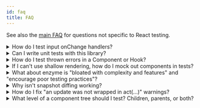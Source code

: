 ```yaml
---
id: faq
title: FAQ
---
```


See also the [main FAQ](dom-testing-library/faq.mdx) for questions not specific
to React testing.

<details>

<summary>How do I test input onChange handlers?</summary>

TL;DR:
[Go to the `on-change.js` example](https://codesandbox.io/s/github/kentcdodds/react-testing-library-examples/tree/main/?module=%2Fsrc%2F__tests__%2Fon-change.js&previewwindow=tests)

In summary:

```jsx
import React from 'react'
import {render, fireEvent} from '@testing-library/react'

test('change values via the fireEvent.change method', () => {
  const handleChange = jest.fn()
  const {container} = render(<input type="text" onChange={handleChange} />)
  const input = container.firstChild
  fireEvent.change(input, {target: {value: 'a'}})
  expect(handleChange).toHaveBeenCalledTimes(1)
  expect(input.value).toBe('a')
})

test('select drop-downs must use the fireEvent.change', () => {
  const handleChange = jest.fn()
  const {container} = render(
    <select onChange={handleChange}>
      <option value="1">1</option>
      <option value="2">2</option>
    </select>,
  )
  const select = container.firstChild
  const option1 = container.getElementsByTagName('option').item(0)
  const option2 = container.getElementsByTagName('option').item(1)

  fireEvent.change(select, {target: {value: '2'}})

  expect(handleChange).toHaveBeenCalledTimes(1)
  expect(option1.selected).toBe(false)
  expect(option2.selected).toBe(true)
})

test('checkboxes (and radios) must use fireEvent.click', () => {
  const handleChange = jest.fn()
  const {container} = render(<input type="checkbox" onChange={handleChange} />)
  const checkbox = container.firstChild
  fireEvent.click(checkbox)
  expect(handleChange).toHaveBeenCalledTimes(1)
  expect(checkbox.checked).toBe(true)
})
```

If you've used enzyme or React's TestUtils, you may be accustomed to changing
inputs like so:

```javascript
input.value = 'a'
Simulate.change(input)
```

We can't do this with React Testing Library because React actually keeps track
of any time you assign the `value` property on an `input` and so when you fire
the `change` event, React thinks that the value hasn't actually been changed.

This works for Simulate because they use internal APIs to fire special simulated
events. With React Testing Library, we try to avoid implementation details to
make your tests more resilient.

So we have it worked out for the change event handler to set the property for
you in a way that's not trackable by React. This is why you must pass the value
as part of the `change` method call.

</details>

<details>

<summary>Can I write unit tests with this library?</summary>

Definitely yes! You can write unit and integration tests with this library. See
below for more on how to mock dependencies (because this library intentionally
does NOT support shallow rendering) if you want to unit test a high level
component. The tests in this project show several examples of unit testing with
this library.

As you write your tests, keep in mind:

> The more your tests resemble the way your software is used, the more
> confidence they can give you. - [17 Feb 2018][guiding-principle]

</details>

<details>

<summary>How do I test thrown errors in a Component or Hook?</summary>

If a component throws during render, the origin of the state update will throw if wrapped in `act`.
By default, `render` and `fireEvent` are wrapped in `act`.
You can just wrap it in a try-catch or use dedicated matchers if your test runner supports these.
For example, in Jest you can use `toThrow`:

```jsx
function Thrower() {
  throw new Error('I throw')
}

test('it throws', () => {
  expect(() => render(<Thrower />)).toThrow('I throw')
})
```

The same applies to Hooks and `renderHook`:

```jsx
function useThrower() {
  throw new Error('I throw')
}

test('it throws', () => {
  expect(() => renderHook(useThrower)).toThrow('I throw')
})
```

:::info

React 18 will call `console.error` with an extended error message.
React 19 will call `console.warn` with an extended error message unless the state update is wrapped in `act`.
`render`, `renderHook` and `fireEvent` are wrapped in `act` by default.

:::

</details>

<details>

<summary>
  If I can't use shallow rendering, how do I mock out components in tests?
</summary>

In general, you should avoid mocking out components (see
[the Guiding Principles section](guiding-principles.mdx)). However, if you need
to, then try to use
[Jest's mocking feature](https://facebook.github.io/jest/docs/en/manual-mocks.html).
One case where I've found mocking to be especially useful is for animation
libraries. I don't want my tests to wait for animations to end.

```jsx
jest.mock('react-transition-group', () => {
  const FakeTransition = jest.fn(({children}) => children)
  const FakeCSSTransition = jest.fn(props =>
    props.in ? <FakeTransition>{props.children}</FakeTransition> : null,
  )
  return {CSSTransition: FakeCSSTransition, Transition: FakeTransition}
})

test('you can mock things with jest.mock', () => {
  const {getByTestId, queryByTestId} = render(
    <HiddenMessage initialShow={true} />,
  )
  expect(queryByTestId('hidden-message')).toBeTruthy() // we just care it exists
  // hide the message
  fireEvent.click(getByTestId('toggle-message'))
  // in the real world, the CSSTransition component would take some time
  // before finishing the animation which would actually hide the message.
  // So we've mocked it out for our tests to make it happen instantly
  expect(queryByTestId('hidden-message')).toBeNull() // we just care it doesn't exist
})
```

Note that because they're Jest mock functions (`jest.fn()`), you could also make
assertions on those as well if you wanted.

[Open full test](example-react-transition-group.mdx) for the full example.

This looks like more work than shallow rendering (and it is), but it gives you
more confidence so long as your mock resembles the thing you're mocking closely
enough.

If you want to make things more like shallow rendering, then you could do
something more [like this](example-react-transition-group.mdx).

Learn more about how Jest mocks work from my blog post:
["But really, what is a JavaScript mock?"](https://kentcdodds.com/blog/but-really-what-is-a-javascript-mock)

</details>

<details>

<summary>
  What about enzyme is "bloated with complexity and features" and "encourage
  poor testing practices"?
</summary>

Most of the damaging features have to do with encouraging testing implementation
details. Primarily, these are
[shallow rendering](http://airbnb.io/enzyme/docs/api/shallow.html), APIs which
allow selecting rendered elements by component constructors, and APIs which
allow you to get and interact with component instances (and their
state/properties) (most of enzyme's wrapper APIs allow this).

The guiding principle for this library is:

> The more your tests resemble the way your software is used, the more
> confidence they can give you. - [17 Feb 2018][guiding-principle]

Because users can't directly interact with your app's component instances,
assert on their internal state or what components they render, or call their
internal methods, doing those things in your tests reduce the confidence they're
able to give you.

That's not to say that there's never a use case for doing those things, so they
should be possible to accomplish, just not the default and natural way to test
react components.

</details>

<details>

<summary>Why isn't snapshot diffing working?</summary>

If you use the [snapshot-diff](https://github.com/jest-community/snapshot-diff)
library to save snapshot diffs, it won't work out of the box because this
library uses the DOM which is mutable. Changes don't return new objects so
snapshot-diff will think it's the same object and avoid diffing it.

Luckily there's an easy way to make it work: clone the DOM when passing it into
snapshot-diff. It looks like this:

```js
const firstVersion = container.cloneNode(true)
// Do some changes
snapshotDiff(firstVersion, container.cloneNode(true))
```

</details>

<details>
  
<summary>How do I fix "an update was not wrapped in act(...)" warnings?</summary>

This warning is usually caused by an async operation causing an update after the
test has already finished. There are 2 approaches to resolve it:

1. Wait for the result of the operation in your test by using one of
   [the async utilities](dom-testing-library/api-async.mdx) like
   [waitFor](dom-testing-library/api-async.mdx#waitfor) or a
   [`find*` query](queries/about.mdx#types-of-queries). For example:
   `const userAddress = await findByLabel(/address/i)`.
2. Mocking out the asynchronous operation so that it doesn't trigger state
   updates.

Generally speaking, approach 1 is preferred since it better matches the
expectations of a user interacting with your app.

In addition, you may find
[this blog post](https://kentcdodds.com/blog/write-fewer-longer-tests) helpful
as you consider how best to write tests that give you confidence and avoid these
warnings.

</details>

<details>
  
<summary>What level of a component tree should I test? Children, parents, or both?</summary>

Following the guiding principle of this library, it is useful to break down how
tests are organized around how the user experiences and interacts with
application functionality rather than around specific components themselves. In
some cases, for example for reusable component libraries, it might be useful to
include developers in the list of users to test for and test each of the
reusable components individually. Other times, the specific break down of a
component tree is just an implementation detail and testing every component
within that tree individually can cause issues (see
https://kentcdodds.com/blog/avoid-the-test-user).

In practice this means that it is often preferable to test high enough up the
component tree to simulate realistic user interactions. The question of whether
it is worth additionally testing at a higher or lower level on top of this comes
down to a question of tradeoffs and what will provide enough value for the cost
(see https://kentcdodds.com/blog/unit-vs-integration-vs-e2e-tests on more info
on different levels of testing).

For a more in-depth discussion of this topic see
[this video](https://youtu.be/0qmPdcV-rN8).

</details>

<!--
Links:
-->

<!-- prettier-ignore-start -->

[guiding-principle]: https://twitter.com/kentcdodds/status/977018512689455106

<!-- prettier-ignore-end -->
